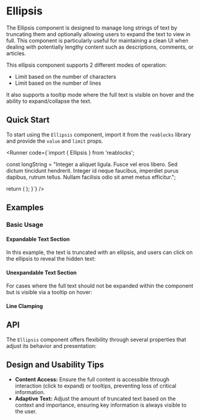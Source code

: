 
<Meta of={EllipsisStories} />

# Ellipsis
The Ellipsis component is designed to manage long strings of text by truncating them and optionally allowing users to expand the text to view in full. 
This component is particularly useful for maintaining a clean UI when dealing with potentially lengthy content such as descriptions, comments, or articles.

This ellipsis component supports 2 different modes of operation:

- Limit based on the number of characters
- Limit based on the number of lines

It also supports a tooltip mode where the full text is visible on hover and the ability to expand/collapse the text.

## Quick Start
To start using the `Ellipsis` component, import it from the `reablocks` library and provide the `value` and `limit` props.

<Runner code={`import { Ellipsis } from 'reablocks';

  const longString = "Integer a aliquet ligula. Fusce vel eros libero. Sed dictum tincidunt hendrerit. Integer id neque faucibus, imperdiet purus dapibus, rutrum tellus. Nullam facilisis odio sit amet metus efficitur.";

  return (
    <Ellipsis
      value={longString}
      limit={100}
    />
  );
}`}
/>

## Examples

### Basic Usage
#### Expandable Text Section
In this example, the text is truncated with an ellipsis, 
and users can click on the ellipsis to reveal the hidden text:
<ToggleCanvas of={EllipsisStories.Simple} storybook="components-data-ellipsis--simple" />

#### Unexpandable Text Section
For cases where the full text should not be expanded within the component 
but is visible via a tooltip on hover:
<ToggleCanvas of={EllipsisStories.Unexpandable} storybook="components-data-ellipsis--unexpandable" />

#### Line Clamping
<ToggleCanvas of={EllipsisStories.Lines} storybook="components-data-ellipsis--lines" />

## API
The `Ellipsis` component offers flexibility through several properties that adjust its behavior and presentation:
<PropsTable name="Ellipsis" />

## Design and Usability Tips

- **Content Access:** Ensure the full content is accessible through interaction (click to expand) or tooltips, preventing loss of critical information.
- **Adaptive Text:** Adjust the amount of truncated text based on the context and importance, ensuring key information is always visible to the user.
